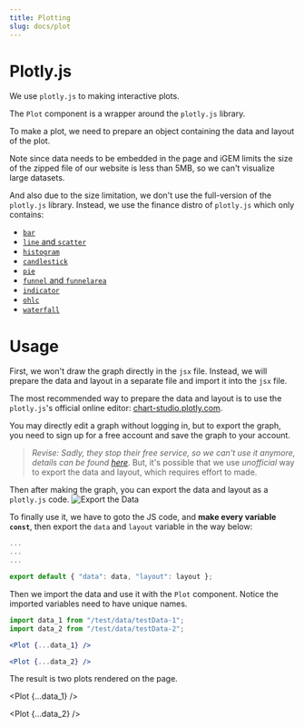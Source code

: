 ```yaml
---
title: Plotting
slug: docs/plot
---
```


# Plotly.js

We use `plotly.js` to making interactive plots. 

The `Plot` component is a wrapper around the `plotly.js` library.

To make a plot, we need to prepare an object containing the data and layout of the plot.

Note since data needs to be embedded in the page and iGEM limits the size of the zipped file of our website is less than 5MB, so we can't visualize large datasets. 

And also due to the size limitation, we don't use the full-version of the `plotly.js` library.
Instead, we use the finance distro of `plotly.js` which only contains:
- [`bar`](https://plotly.com/javascript/bar-charts/)
- [`line` and `scatter`](https://plotly.com/javascript/line-and-scatter/)
- [`histogram`](https://plotly.com/javascript/histograms/)
- [`candlestick`](https://plotly.com/javascript/candlestick-charts/)
- [`pie`](https://plotly.com/javascript/pie-charts/)
- [`funnel` and `funnelarea`](https://plotly.com/javascript/funnel-charts/)
- [`indicator`](https://plotly.com/javascript/indicator/)
- [`ohlc`](https://plotly.com/javascript/ohlc-charts/)
- [`waterfall`](https://plotly.com/javascript/waterfall-charts/)

# Usage

First, we won't draw the graph directly in the `jsx` file. 
Instead, we will prepare the data and layout in a separate file and import it into the `jsx` file.

The most recommended way to prepare the data and layout is to use the `plotly.js`'s official online editor: [chart-studio.plotly.com](https://chart-studio.plotly.com/create/#/).

You may directly edit a graph without logging in, but to export the graph, you need to sign up for a free account and save the graph to your account.

> *Revise: Sadly, they stop their free service, so we can't use it anymore, details can be found [here](https://plotly.com/chart-studio-updates/)*.
> But, it's possible that we use *unofficial* way to export the data and layout, which requires effort to made. 

Then after making the graph, you can export the data and layout as a `plotly.js` code.
![Export the Data](server/docs/export-data-popup.webp)

To finally use it, we have to goto the JS code, and **make every variable `const`**, then export the `data` and `layout` variable in the way below:


```js
...
...
...

export default { "data": data, "layout": layout };
```

Then we import the data and use it with the `Plot` component. 
Notice the imported variables need to have unique names.

```jsx
import data_1 from "/test/data/testData-1";
import data_2 from "/test/data/testData-2";

<Plot {...data_1} />

<Plot {...data_2} />
```

The result is two plots rendered on the page.


<Plot {...data_1} />

<Plot {...data_2} />
